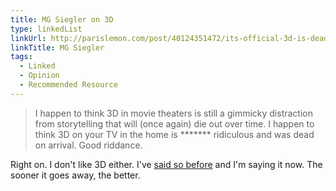 ```yaml
---
title: MG Siegler on 3D
type: linkedList
linkUrl: http://parislemon.com/post/40124351472/its-official-3d-is-dead
linkTitle: MG Siegler
tags:
  - Linked
  - Opinion
  - Recommended Resource
---
```


> I happen to think 3D in movie theaters is still a gimmicky distraction from storytelling that will (once again) die out over time. I happen to think 3D on your TV in the home is \*\*\*\*\*\*\* ridiculous and was dead on arrival. Good riddance.

Right on. I don't like 3D either. I've [said so before](http://moviebyte.com/article/2012/11/dimensions) and I'm saying it now. The sooner it goes away, the better.
